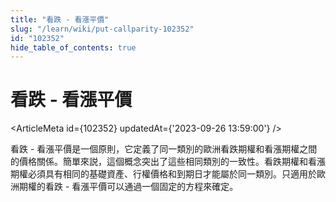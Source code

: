 ```yaml
---
title: "看跌 - 看漲平價"
slug: "/learn/wiki/put-callparity-102352"
id: "102352"
hide_table_of_contents: true
---
```



# 看跌 - 看漲平價

<ArticleMeta id={102352} updatedAt={'2023-09-26 13:59:00'} />
<div className='border-solid border-b border-t-0 my-4 border-[var(--ifm-color-gray-300)]' />

看跌 - 看漲平價是一個原則，它定義了同一類別的歐洲看跌期權和看漲期權之間的價格關係。簡單來説，這個概念突出了這些相同類別的一致性。看跌期權和看漲期權必須具有相同的基礎資產、行權價格和到期日才能屬於同一類別。只適用於歐洲期權的看跌 - 看漲平價可以通過一個固定的方程來確定。

